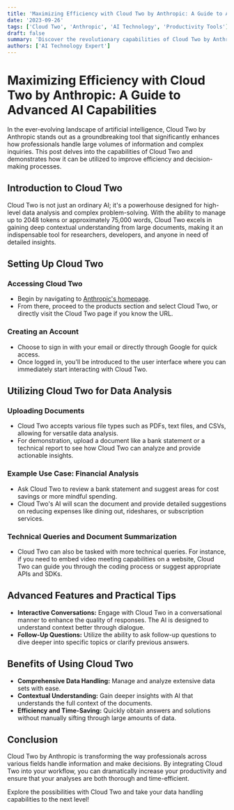 ```yaml
---
title: 'Maximizing Efficiency with Cloud Two by Anthropic: A Guide to Advanced AI Capabilities'
date: '2023-09-26'
tags: ['Cloud Two', 'Anthropic', 'AI Technology', 'Productivity Tools']
draft: false
summary: 'Discover the revolutionary capabilities of Cloud Two by Anthropic, an AI tool designed for handling extensive data and complex queries. This guide explores how to use Cloud Two to enhance your productivity and make informed decisions.'
authors: ['AI Technology Expert']
---
```


# Maximizing Efficiency with Cloud Two by Anthropic: A Guide to Advanced AI Capabilities

In the ever-evolving landscape of artificial intelligence, Cloud Two by Anthropic stands out as a groundbreaking tool that significantly enhances how professionals handle large volumes of information and complex inquiries. This post delves into the capabilities of Cloud Two and demonstrates how it can be utilized to improve efficiency and decision-making processes.

## Introduction to Cloud Two

Cloud Two is not just an ordinary AI; it's a powerhouse designed for high-level data analysis and complex problem-solving. With the ability to manage up to 2048 tokens or approximately 75,000 words, Cloud Two excels in gaining deep contextual understanding from large documents, making it an indispensable tool for researchers, developers, and anyone in need of detailed insights.

## Setting Up Cloud Two

### Accessing Cloud Two

- Begin by navigating to [Anthropic's homepage](https://www.anthropic.com).
- From there, proceed to the products section and select Cloud Two, or directly visit the Cloud Two page if you know the URL.

### Creating an Account

- Choose to sign in with your email or directly through Google for quick access.
- Once logged in, you'll be introduced to the user interface where you can immediately start interacting with Cloud Two.

## Utilizing Cloud Two for Data Analysis

### Uploading Documents

- Cloud Two accepts various file types such as PDFs, text files, and CSVs, allowing for versatile data analysis.
- For demonstration, upload a document like a bank statement or a technical report to see how Cloud Two can analyze and provide actionable insights.

### Example Use Case: Financial Analysis

- Ask Cloud Two to review a bank statement and suggest areas for cost savings or more mindful spending.
- Cloud Two's AI will scan the document and provide detailed suggestions on reducing expenses like dining out, rideshares, or subscription services.

### Technical Queries and Document Summarization

- Cloud Two can also be tasked with more technical queries. For instance, if you need to embed video meeting capabilities on a website, Cloud Two can guide you through the coding process or suggest appropriate APIs and SDKs.

## Advanced Features and Practical Tips

- **Interactive Conversations:** Engage with Cloud Two in a conversational manner to enhance the quality of responses. The AI is designed to understand context better through dialogue.
- **Follow-Up Questions:** Utilize the ability to ask follow-up questions to dive deeper into specific topics or clarify previous answers.

## Benefits of Using Cloud Two

- **Comprehensive Data Handling:** Manage and analyze extensive data sets with ease.
- **Contextual Understanding:** Gain deeper insights with AI that understands the full context of the documents.
- **Efficiency and Time-Saving:** Quickly obtain answers and solutions without manually sifting through large amounts of data.

## Conclusion

Cloud Two by Anthropic is transforming the way professionals across various fields handle information and make decisions. By integrating Cloud Two into your workflow, you can dramatically increase your productivity and ensure that your analyses are both thorough and time-efficient.

Explore the possibilities with Cloud Two and take your data handling capabilities to the next level!

